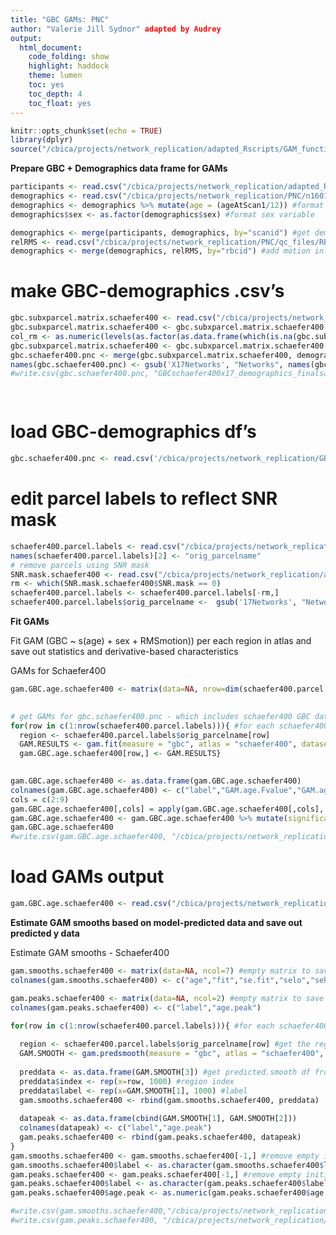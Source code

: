 ```yaml
---
title: "GBC GAMs: PNC"
author: "Valerie Jill Sydnor" adapted by Audrey
output:
  html_document:
    code_folding: show
    highlight: haddock
    theme: lumen
    toc: yes
    toc_depth: 4
    toc_float: yes
---
```


```r
knitr::opts_chunk$set(echo = TRUE)
library(dplyr)
source("/cbica/projects/network_replication/adapted_Rscripts/GAM_functions.R")
```


**Prepare GBC + Demographics data frame for GAMs**

```r
participants <- read.csv("/cbica/projects/network_replication/adapted_Rscripts/participants_allIDs.csv") #final study sample pnc IDs (bblid/scanid) from Adam Pines's multiscale paper
demographics <- read.csv("/cbica/projects/network_replication/PNC/n1601_demographics_go1_20161212.csv") #PNC demographics information
demographics <- demographics %>% mutate(age = (ageAtScan1/12)) #format age variable
demographics$sex <- as.factor(demographics$sex) #format sex variable

demographics <- merge(participants, demographics, by="scanid") #get demographics for final study sample only via ID matching
relRMS <- read.csv("/cbica/projects/network_replication/PNC/qc_files/RBC_PNC_relMeans.csv") 
demographics <- merge(demographics, relRMS, by="rbcid") #add motion information to demographics df
```

# make GBC-demographics .csv's
```r
 
gbc.subxparcel.matrix.schaefer400 <- read.csv("/cbica/projects/network_replication/GBC/GBC_subxparcel_matrix_schaefer400x17.csv") #participant x schaefer region GBC spreadsheet
gbc.subxparcel.matrix.schaefer400 <- gbc.subxparcel.matrix.schaefer400[-c(1:7, 24, 690, 691),] # the subjects that should've been removed earlier 
col_rm <- as.numeric(levels(as.factor(as.data.frame(which(is.na(gbc.subxparcel.matrix.schaefer400), arr.ind=TRUE))$col)))
gbc.subxparcel.matrix.schaefer400 <- gbc.subxparcel.matrix.schaefer400[, -col_rm]
gbc.schaefer400.pnc <- merge(gbc.subxparcel.matrix.schaefer400, demographics, by="rbcid") #get schaefer GBC data and demographics for final study sample via ID matching
names(gbc.schaefer400.pnc) <- gsub('X17Networks', "Networks", names(gbc.schaefer400.pnc))
#write.csv(gbc.schaefer400.pnc, "GBCschaefer400x17_demographics_finalsample.csv")

 
```

# load GBC-demographics df's
```r
gbc.schaefer400.pnc <- read.csv('/cbica/projects/network_replication/GBC/GBCschaefer400x17_demographics_finalsample.csv')
```


# edit parcel labels to reflect SNR mask
```r
schaefer400.parcel.labels <- read.csv("/cbica/projects/network_replication/atlases/parcellations/schaefer400x17_regionlist.csv", header = T) #schaefer parcel names in order of surface data
names(schaefer400.parcel.labels)[2] <- "orig_parcelname"
# remove parcels using SNR mask
SNR.mask.schaefer400 <- read.csv("/cbica/projects/network_replication/atlases/Masks/SNRmask_schaefer400x17.csv")
rm <- which(SNR.mask.schaefer400$SNR.mask == 0)
schaefer400.parcel.labels <- schaefer400.parcel.labels[-rm,]
schaefer400.parcel.labels$orig_parcelname <-  gsub('17Networks', "Networks", schaefer400.parcel.labels$orig_parcelname)
```

**Fit GAMs**

Fit GAM (GBC ~ s(age) + sex + RMSmotion)) per each region in atlas and save out statistics and derivative-based characteristics
 
GAMs for Schaefer400
```r
gam.GBC.age.schaefer400 <- matrix(data=NA, nrow=dim(schaefer400.parcel.labels)[1], ncol=9) #empty matrix to save gam.fit output to
 

# get GAMs for gbc.schaefer400.pnc - which includes schaefer400 GBC data and demographics
for(row in c(1:nrow(schaefer400.parcel.labels))){ #for each schaefer400 region
  region <- schaefer400.parcel.labels$orig_parcelname[row] 
  GAM.RESULTS <- gam.fit(measure = "gbc", atlas = "schaefer400", dataset = "pnc", region = region, smooth_var = "age", covariates = "sex + RMSmotion") #run the gam.fit function
  gam.GBC.age.schaefer400[row,] <- GAM.RESULTS}

 
gam.GBC.age.schaefer400 <- as.data.frame(gam.GBC.age.schaefer400)
colnames(gam.GBC.age.schaefer400) <- c("label","GAM.age.Fvalue","GAM.age.pvalue","GAM.age.AdjRsq","Anova.age.pvalue","age.onsetchange","age.peakchange","maxage.GBC.increase","age.maturation")
cols = c(2:9)    
gam.GBC.age.schaefer400[,cols] = apply(gam.GBC.age.schaefer400[,cols], 2, function(x) as.numeric(as.character(x)))
gam.GBC.age.schaefer400 <- gam.GBC.age.schaefer400 %>% mutate(significant = (Anova.age.pvalue < 0.05))
gam.GBC.age.schaefer400
#write.csv(gam.GBC.age.schaefer400, "/cbica/projects/network_replication/GBC/GAM/GAMresults.GBC.age.schaefer400x17.csv", row.names = F, quote = F)

```
 
# load GAMs output
```r
gam.GBC.age.schaefer400 <- read.csv("/cbica/projects/network_replication/GBC/GAM/GAMresults.GBC.age.schaefer400x17.csv")
```



**Estimate GAM smooths based on model-predicted data and save out predicted y data**
 
Estimate GAM smooths - Schaefer400
```r
gam.smooths.schaefer400 <- matrix(data=NA, ncol=7) #empty matrix to save gam.predsmooth fits to
colnames(gam.smooths.schaefer400) <- c("age","fit","se.fit","selo","sehi","index","label")

gam.peaks.schaefer400 <- matrix(data=NA, ncol=2) #empty matrix to save measure peaks to (value of x when y is predicted to be maximal)
colnames(gam.peaks.schaefer400) <- c("label","age.peak")

for(row in c(1:nrow(schaefer400.parcel.labels))){ #for each schaefer400 region
  
  region <- schaefer400.parcel.labels$orig_parcelname[row] #get the region name
  GAM.SMOOTH <- gam.predsmooth(measure = "gbc", atlas = "schaefer400", dataset = "pnc", region = region, smooth_var = "age", covariates = "sex + RMSmotion") #run the gam.predsmooth function
  
  preddata <- as.data.frame(GAM.SMOOTH[3]) #get predicted.smooth df from function output
  preddata$index <- rep(x=row, 1000) #region index
  preddata$label <- rep(x=GAM.SMOOTH[1], 1000) #label
  gam.smooths.schaefer400 <- rbind(gam.smooths.schaefer400, preddata)
  
  datapeak <- as.data.frame(cbind(GAM.SMOOTH[1], GAM.SMOOTH[2]))
  colnames(datapeak) <- c("label","age.peak")
  gam.peaks.schaefer400 <- rbind(gam.peaks.schaefer400, datapeak)
}
gam.smooths.schaefer400 <- gam.smooths.schaefer400[-1,] #remove empty initilization row
gam.smooths.schaefer400$label <- as.character(gam.smooths.schaefer400$label)
gam.peaks.schaefer400 <- gam.peaks.schaefer400[-1,] #remove empty initilization row
gam.peaks.schaefer400$label <- as.character(gam.peaks.schaefer400$label)
gam.peaks.schaefer400$age.peak <- as.numeric(gam.peaks.schaefer400$age.peak)

#write.csv(gam.smooths.schaefer400,"/cbica/projects/network_replication/GBC/GAM/GAMsmoothfits.GBC.age.schaefer400x17.csv", row.names = F, quote = F)
#write.csv(gam.peaks.schaefer400, "/cbica/projects/network_replication/GBC/GAM/GAMpeaks.GBC.age.schaefer400x17.csv", row.names = F, quote = F)
 
```
